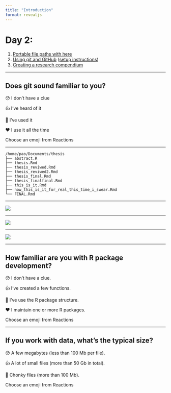 ```yaml
---
title: "Introduction"
format: revealjs
---
```


# Day 2:

1.  [Portable file paths with here](/reproducibility-with-r/materials/day2/01-here/)
2.  [Using git and GitHub](/reproducibility-with-r/materials/day2/02-git/) ([setup instructions](/reproducibility-with-r/materials/day0/#git-and-github))
3.  [Creating a research compendium](/reproducibility-with-r/materials/day2/03-rrtools/)

---- 

## Does git sound familiar to you?

😯 I don’t have a clue

👍 I’ve heard of it

👏 I’ve used it

❤️ I use it all the time

Choose an emoji from Reactions

--- 

```
/home/pao/Documents/thesis
├── abstract.R
├── thesis.Rmd
├── thesis_reviwed.Rmd
├── thesis_reviwed2.Rmd
├── thesis_final.Rmd
├── thesis_finalfinal.Rmd
├── this_is_it.Rmd
├── now_this_is_it_for_real_this_time_i_swear.Rmd
└── FINAL.Rmd
```

---


![](/reproducibility-with-r/materials/day2/02-git/images/file_cycle2.png)

---


![](/reproducibility-with-r/materials/day2/02-git/images/local_remote.png)

---


![](/reproducibility-with-r/materials/day2/02-git/images/pull-request.png)


----


## How familiar are you with R package development?


😯 I don’t have a clue.

👍 I’ve created a few functions.

👏 I’ve use the R package structure.

❤️ I maintain one or more R packages.

Choose an emoji from Reactions


----


## If you work with data, what’s the typical size?


😯 A few megabytes (less than 100 Mb per file).

👍 A lot of small files (more than 50 Gb in total).

👏 Chonky files (more than 100 Mb).


Choose an emoji from Reactions
